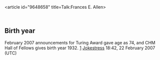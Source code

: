 <article id="9648658" title=Talk:Frances E. Allen>
	<talkpage id="9648658" title="Talk:Frances E. Allen">
{{Talk header}}
{{WikiProjectBannerShell| blp=yes
|1=
{{WikiProject Biography|living=yes
|class=start
|listas=Allen, Frances E.
|s&amp;a-work-group=yes}}
{{WikiProject Women's History|class=start
|importance=mid
}}
{{WikiProject Women scientists|class=start|importance=high}}
}}

== Birth year ==

February 2007 announcements for Turing Award gave age as 74, and CHM Hall of Fellows gives birth year 1932. [http://www.computerhistory.org/fellowawards/index.php?id=6] [[User:Jokestress|Jokestress]] 18:42, 22 February 2007 (UTC)
	</talkpage>
</article>